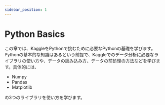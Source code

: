 ```yaml
---
sidebar_position: 1
---
```


# Python Basics

この章では、KaggleをPythonで挑むために必要なPythonの基礎を学びます。Pythonの基本的な知識はあるという前提で、Kaggleでのデータ分析に必要なライブラリの使い方や、データの読み込み方、データの前処理の方法などを学びます。具体的には、

- Numpy
- Pandas
- Matplotlib

の3つのライブラリを使い方を学びます。